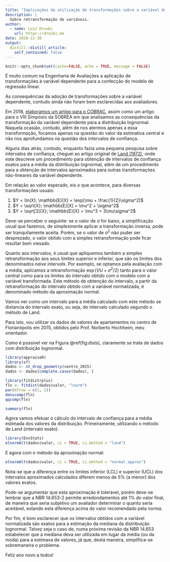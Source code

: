 ```yaml
---
title: "Implicações da utilização de transformações sobre a variável dependente"
description: |
  Sobre retransformação de variáveis.
author:
  - name: Luiz Droubi
    url: https://droubi.me
date: 2020-12-30
output:
  distill::distill_article:
    self_contained: false
---
```




```r
knitr::opts_chunk$set(cache=FALSE, echo = TRUE, message = FALSE)
```

É muito comum na Engenharia de Avaliações a aplicação de transformações à 
variável dependente para a confecção do modelo de regressão linear.

As consequências da adoção de transformações sobre a variável dependente, 
contudo ainda não foram bem esclarecidas aos avaliadores.

Em 2018, [elaboramos um artigo para o COBRAC](https://droubi.me/publication/dist_lognormal/),
assim como um artigo para o VIII Simpósio da SOBREA em que analisamos as 
consequências da transformação da variável dependente para a distribuição
lognormal. Naquela ocasião, contudo, além de nos atermos apenas a essa
transformação, focamos apenas na questão do valor da estimativa central e não
nos aprofundamos na questão dos intervalos de confiança.

Alguns dias atrás, contudo, enquanto fazia uma pequena pesquisa sobre intervalos
de confiança, cheguei ao artigo original de [Land (1972)](https://projecteuclid.org/download/pdf_1/euclid.aoms/1177693235), onde
este descreve um procedimento para obtenção de intervalos de confiança exatos
para a média da distribuição lognormal, além de um procedimento para a obtenção
de intervalos aproximados para outras transformações não-lineares da variável
dependente.

Em relação ao valor esperado, eis o que acontece, para diversas transformações
usuais:

1. $Y = \ln(X); \mathbb{E}[X] = \exp(\mu + \frac{1}{2}\sigma^2)$
2. $Y = \sqrt{X}; \mathbb{E}[X] = \mu^2 + \sigma^2$
3. $Y = \sqrt[3]{X}; \mathbb{E}[X] = \mu^3 + 3\mu\sigma^2$

Deve-se perceber o seguinte: se o valor de $\sigma$ for baixo, a simplificação
usual que fazemos, de simplesmente aplicar a transformação inversa, pode ser
tranquilamente aceita. Porém, se o valor de $\sigma^2$ não puder ser desprezado,
o valor obtido com a simples retransformação pode ficar resultar bem viesado.

Quanto aos intervalos, é usual que apliquemos também a simples retransformação
aos seus limites superior e inferior, que são os limites dos denominados *naive 
intervals*. Por exemplo, se optamos pela avaliação com a média, aplicamos a
retransformação $\exp(VU + \sigma^2/2)$ tanto para o valor central como para os
limites do intervalo obtido com o modelo com a variável transformada. Este 
método de obtenção do intervalo, a partir da retransformação do intervalo obtido
com a variável normalizada, é denominado método da aproximação normal.

Vamos ver como um intervalo para a média calculado com este método se distancia
do intervalo exato, ou seja, do intervalo calculado segundo o método de Land.

Para isto, vou utilizar os dados de valores de apartamentos no centro de 
Florianópolis em 2015, obtidos pelo Prof. Norberto Hochheim, meu orientador.

Como é possível ver na Figura \@ref(fig:dists), claramente se trata de dados
 com distribuição lognormal.

```r
library(appraiseR)
library(sf)
dados <- st_drop_geometry(centro_2015)
dados <- dados[complete.cases(dados), ]
```

```r
library(fitdistrplus)
fln <- fitdist(dados$valor, "lnorm")
par(mfrow = c(1, 2))
denscomp(fln)
qqcomp(fln)
```
```r
summary(fln)
```

Agora vamos efetuar o cálculo do intervalo de confiança para a média estimada
dos valores da distribuição. Primeiramente, utilizando o método de Land 
(intervalo exato):

```r
library(EnvStats)
elnormAlt(dados$valor, ci = TRUE, ci.method = "land")
```

E agora com o método da aproximação normal:

```r
elnormAlt(dados$valor, ci = TRUE, ci.method = "normal.approx")
```

Nota-se que a diferença entre os limites inferior (LCL) e superior (UCL) dos
intervalos aproximados calculados diferem menos de 5% (a menor) dos valores 
exatos.

Pode-se argumentar que esta aproximação é tolerável, porém deve-se lembrar que a 
NBR 14.653-2 permite arredondamentos até 1% do valor final, de maneira que seria
subjetivo um avaliador determinar o quanto seria aceitável, estando esta 
diferença acima do valor recomendado pela norma.

Por fim, é bom esclarecer que os intervalos obtidos com a variável normalizada
são exatos para a estimação da mediana da distribuição lognormal. Talvez seja
o caso de, numa próxima revisão da NBR 14.653 estabelecer que a mediana deva 
ser utilizada em lugar da média (ou da moda) para a estimava de valores, já que,
desta maneira, simplifica-se sobremaneira o problema.

Feliz ano novo a todos!


